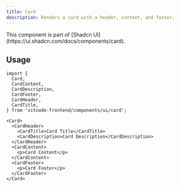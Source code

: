 ```yaml
---
title: Card
description: Renders a card with a header, content, and footer.
---
```



<Callout title="Shadcn UI">
  This component is part of [Shadcn
  UI](https://ui.shadcn.com/docs/components/card).
</Callout>

## Usage

```tsx
import {
  Card,
  CardContent,
  CardDescription,
  CardFooter,
  CardHeader,
  CardTitle,
} from 'vitnode-frontend/components/ui/card';
```

```tsx
<Card>
  <CardHeader>
    <CardTitle>Card Title</CardTitle>
    <CardDescription>Card Description</CardDescription>
  </CardHeader>
  <CardContent>
    <p>Card Content</p>
  </CardContent>
  <CardFooter>
    <p>Card Footer</p>
  </CardFooter>
</Card>
```
